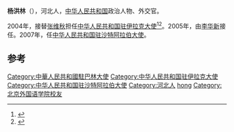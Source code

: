 '''杨洪林'''（{{bd|1951年|||}}），河北人，[[中华人民共和国|中华人民共和国]]政治人物、外交官。

2004年，接替[[张维秋|张维秋]]担任[[中国驻伊拉克大使列表|中华人民共和国驻伊拉克大使]]<ref>{{cite web|author=中华人民共和国外交部|title=中国驻约旦历任大使|url=http://www.mfa.gov.cn/chn/pds/ziliao/wjrw/2167/2169/t9170.htm|publisher=中华人民共和国外交部|accessdate=2012-03-03|archive-date=2012-08-05|archive-url=https://archive.is/20120805062141/http://www.mfa.gov.cn/chn/pds/ziliao/wjrw/2167/2169/t9170.htm|dead-url=no}}</ref><ref>{{cite web |title=杨洪林：我在伊拉克当大使 _文化星期五_中国网 |url=http://www.china.com.cn/chinese/feature/1118138.htm |website=www.china.com.cn |accessdate=2019-10-04 |archive-date=2020-04-15 |archive-url=https://web.archive.org/web/20200415235340/http://www.china.com.cn/chinese/feature/1118138.htm |dead-url=no }}</ref>。2005年，由[[李华新|李华新]]接任。2007年，任[[中国驻沙特阿拉伯大使列表|中华人民共和国驻沙特阿拉伯大使]]。

== 参考 ==
{{reflist}}

{{start box}}
{{s-dip}}
{{succession box|[[潘祥康|潘祥康]]|[[吳從勇|吳從勇]]|[[中國駐巴林大使列表|中華人民共和國駐巴林大使]]|2000年12月－2003年10月}}
{{succession box|[[张维秋|张维秋]]|[[李华新|李华新]]|[[中国驻伊拉克大使列表|中华人民共和国驻伊拉克大使]]|2004年10月-2005年10月}}
{{succession box|[[武春华|武春华]]|[[李成文|李成文]]|[[中国驻沙特阿拉伯大使列表|中华人民共和国驻沙特阿拉伯大使]]|2007年11月-2011年10月}}
{{end box}}

{{Authority control}}
{{DEFAULTSORT:yang honglin}}
[[Category:中華人民共和國駐巴林大使|Category:中華人民共和國駐巴林大使]]
[[Category:中华人民共和国驻伊拉克大使|Category:中华人民共和国驻伊拉克大使]]
[[Category:中华人民共和国驻沙特阿拉伯大使|Category:中华人民共和国驻沙特阿拉伯大使]]
[[Category:河北人|Category:河北人]]
[[Category:杨姓|hong]]
[[Category:北京外国语学院校友|Category:北京外国语学院校友]]
{{中国政治人物小作品}}